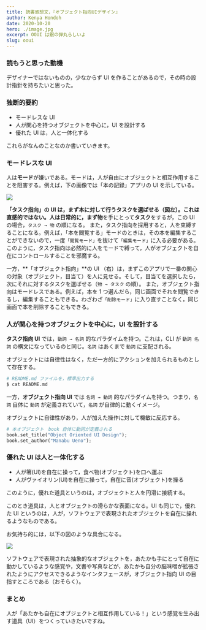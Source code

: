 ```yaml
---
title: 読書感想文，『オブジェクト指向UIデザイン』
author: Kenya Hondoh
date: 2020-10-20
hero: ./image.jpg
excerpt: OOUI は銀の弾丸らしいよ
slug: ooui
---
```


### 読もうと思った動機

デザイナーではないものの，少なからず UI を作ることがあるので，その時の設計指針を持ちたいと思った。

### 独断的要約

- モードレスな UI
- 人が関心を持つオブジェクトを中心に，UI を設計する
- 優れた UI は，人と一体化する

これらがなんのことなのか書いていきます。

### モードレスな UI

人は**モード**が嫌いである。モードは，人が自由にオブジェクトと相互作用することを阻害する。例えば，下の画像では「本の記録」アプリの UI を示している。

![](https://lh3.googleusercontent.com/hYdMkg2aDeGWaV9GkIsb1CgSUsSAZ6FQdGynbLjmwygASYVKvcws_NmKJg4fMVv43nNqheuOYPxEJLYjId7Y80LUtj_5p8XMjQAbk7HzoxZcrhYxUqDezzXfXvCg_TnWCS6-GzimbY4)

**「タスク指向」**の UI は，まず本に対して行うタスクを選ばせる（図左）。これは直感的ではない。人は日常的に，まず**物**を手にとって**タスク**をするが，この UI の場合，`タスク → 物` の順になる。
また，タスク指向を採用すると，人を束縛することになる。例えば，「本を閲覧する」モードのときは，その本を編集することができないので，一度`「閲覧モード」`を抜けて`「編集モード」`に入る必要がある。
このように，タスク指向は必然的に人をモードで縛って，人がオブジェクトを自在にコントロールすることを邪魔する。

一方，**「オブジェクト指向」**の UI （右）は，まずこのアプリで一番の関心の対象（オブジェクト，目当て）を人に見せる。そして，目当てを選択したら，次にそれに対するタスクを選ばせる（`物 → タスク` の順）。
また，オブジェクト指向はモードレスである。例えば，本を 1 つ選んだら，同じ画面でそれを閲覧できるし，編集することもできる。わざわざ`「削除モード」`に入り直すことなく，同じ画面で本を削除することもできる。

### 人が関心を持つオブジェクトを中心に，UI を設計する

**タスク指向 UI** では，`動詞 → 名詞` 的なパラダイムを持つ。これは，CLI が `動詞 名詞` の構文になっているのと同じ。`名詞` はあくまで `動詞` に支配される。

オブジェクトには自律性はなく，ただ一方的にアクションを加えられるものとして存在する。

```bash
# README.md ファイルを，標準出力する
$ cat README.md
```

一方，**オブジェクト指向 UI** では `名詞 → 動詞` 的なパラダイムを持つ。つまり，`名詞` 自体に `動詞` が定義されていて，`名詞` が自律的に動くイメージ。

オブジェクトに自律性があり，人が加えた操作に対して機敏に反応する。

```python
# 本オブジェクト　book 自体に動詞が定義される
book.set_title("Object Oriented UI Design");
book.set_author("Manabu Ueno");
```

### 優れた UI は人と一体化する

- 人が箸(UI)を自在に操って，食べ物(オブジェクト)を口へ運ぶ
- 人がヴァイオリン(UI)を自在に操って，自在に音(オブジェクト)を操る

このように，優れた道具というのは，オブジェクトと人を円滑に接続する。

このとき道具は，人とオブジェクトの滑らかな表面になる。UI も同じで，優れた UI というのは，人が，ソフトウェアで表現されたオブジェクトを自在に操れるようなものである。

お気持ち的には，以下の図のような具合になる。

![](https://lh3.googleusercontent.com/ATzHcKjAey2lHn07pqafoDPQdQq27XNHRIy5bK40WfDpMNNPAzai4yCRoHcnuhGHf6E8Na6R-7-3S2weK2ie3zahIMq2DHBpxNOUvuEoNw3Lk-CXy8MblnJq0WINoF3V_1lHiv6LAOg)

ソフトウェアで表現された抽象的なオブジェクトを，あたかも手にとって自在に動かしているような感覚や，文書や写真などが，あたかも自分の脳味噌が拡張されたようにアクセスできるようなインタフェースが，オブジェクト指向 UI の目指すところである（おそらく）。

### まとめ

人が「あたかも自在にオブジェクトと相互作用している！」という感覚を生み出す道具（UI）をつくっていきたいですね。
